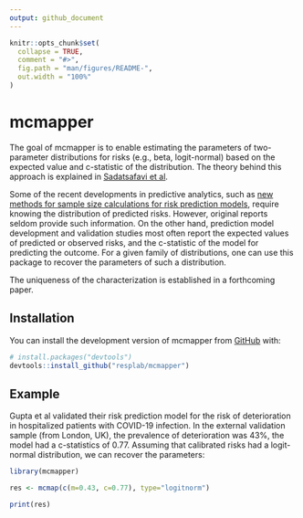 ```yaml
---
output: github_document
---
```


<!-- README.md is generated from README.Rmd. Please edit that file -->

```r
knitr::opts_chunk$set(
  collapse = TRUE,
  comment = "#>",
  fig.path = "man/figures/README-",
  out.width = "100%" 
)
```

# mcmapper

<!-- badges: start -->
<!-- badges: end -->

The goal of mcmapper is to enable estimating the parameters of two-parameter distributions for risks (e.g., beta, logit-normal) based on the expected value and c-statistic of the distribution. The theory behind this approach is explained in [Sadatsafavi et al](https://arxiv.org/abs/2409.09178).

Some of the recent developments in predictive analytics, such as [new methods for sample size calculations for risk prediction models]( https://doi.org/10.1002/sim.9025), require knowing the distribution of predicted risks. However, original reports seldom provide such information. On the other hand, prediction model development and validation studies most often report the expected values of predicted or observed risks, and the c-statistic of the model for predicting the outcome. For a given family of distributions, one can use this package to recover the parameters of such a distribution.

The uniqueness of the characterization is established in a forthcoming paper. 


## Installation

You can install the development version of mcmapper from [GitHub](https://github.com/) with:

``` r
# install.packages("devtools")
devtools::install_github("resplab/mcmapper")
```

## Example
Gupta et al validated their risk prediction model for the risk of deterioration in hospitalized patients with COVID-19 infection. In the external validation sample (from London, UK), the prevalence of deterioration was 43%, the model had a c-statistics of 0.77. Assuming that calibrated risks had a logit-normal distribution, we can recover the parameters:

```r
library(mcmapper)

res <- mcmap(c(m=0.43, c=0.77), type="logitnorm")

print(res)

```



